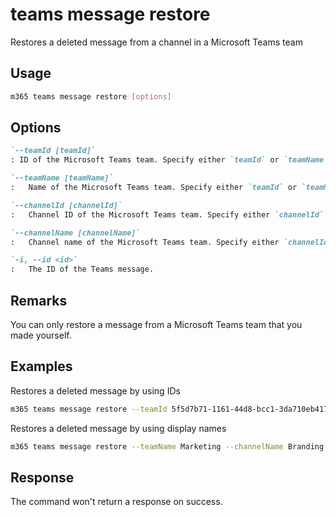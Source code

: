 
# teams message restore

Restores a deleted message from a channel in a Microsoft Teams team

## Usage

```sh
m365 teams message restore [options]
```

## Options

```md definition-list
`--teamId [teamId]`
: ID of the Microsoft Teams team. Specify either `teamId` or `teamName` but not both.

`--teamName [teamName]`
:	Name of the Microsoft Teams team. Specify either `teamId` or `teamName` but not both.

`--channelId [channelId]`
:	Channel ID of the Microsoft Teams team. Specify either `channelId` or `channelName` but not both.

`--channelName [channelName]`
:	Channel name of the Microsoft Teams team. Specify either `channelId` or `channelName` but not both.

`-i, --id <id>`
:	The ID of the Teams message.
```

<Global />

## Remarks

You can only restore a message from a Microsoft Teams team that you made yourself.

## Examples

Restores a deleted message by using IDs

```sh
m365 teams message restore --teamId 5f5d7b71-1161-44d8-bcc1-3da710eb4171 --channelId 19:4a95f7d8db4c4e7fae857bcebe0623e6@thread.tacv2 --id 1540747442203
```

Restores a deleted message by using display names

```sh
m365 teams message restore --teamName Marketing --channelName Branding --id 1540747442203
```

## Response

The command won't return a response on success.
